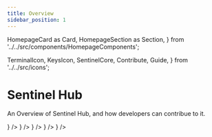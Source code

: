 ```yaml
---
title: Overview
sidebar_position: 1
---
```

  HomepageCard as Card,
  HomepageSection as Section,
} from '../../src/components/HomepageComponents';

  TerminalIcon,
  KeysIcon,
  SentinelCore,
  Contribute,
  Guide,
} from '../../src/icons';

# Sentinel Hub

An Overview of Sentinel Hub, and how developers can contribue to it.

<Section id="web-sdks" hasSubSections >
  <Section>
    <Card
      title="Build the Source Code"
      description="Getting started with building and testing Sentinel core"
      to="/sentinel-hub/build"
      icon={<SentinelCore />}
    />
    <Card
      title="Commands"
      description="overview of the main commands of Sentinel Hub"
      to="/sentinel-hub/category/commands"
      icon={<TerminalIcon />}
    />
    <Card
      title="Key Management"
      description="Managing keys via CLI and advanced operations such as multisig wallets"
      to="/sentinel-hub/commands/keys"
      icon={<KeysIcon />}
    />
    <Card
      title="Set up a Full Node"
      description="Participate in the network as public rpc or choose to validate"
      to="/full-node-setup"
      icon={<Guide />}
    />
    <Card
      title="Contributing"
      description="Guidelines to contributing to Sentinel core development."
      to="/sentinel-hub/contributing"
      icon={<Contribute />}
    />
  </Section>
</Section>